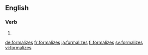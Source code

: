 ==English==

===Verb===
{{head|en|verb form}}

# {{en-third-person singular of|formalize}}

[[de:formalizes]]
[[fr:formalizes]]
[[ja:formalizes]]
[[fi:formalizes]]
[[sv:formalizes]]
[[vi:formalizes]]